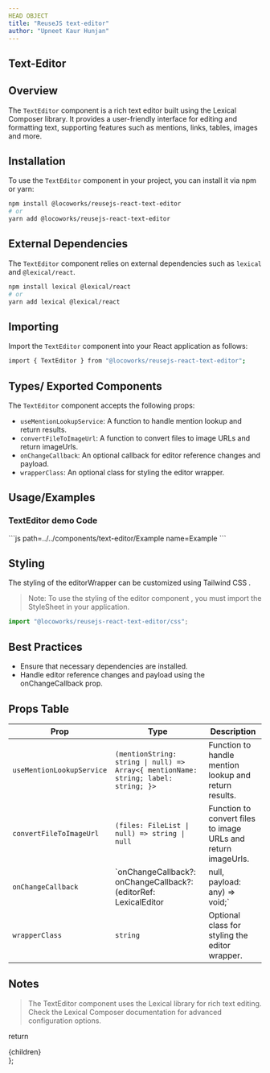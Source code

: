 ```yaml
---
HEAD OBJECT
title: "ReuseJS text-editor"
author: "Upneet Kaur Hunjan"
---
```


## Text-Editor

## Overview

The `TextEditor` component is a rich text editor built using the Lexical Composer library. It provides a user-friendly interface for editing and formatting text, supporting features such as mentions, links, tables, images and more.

## Installation

To use the `TextEditor` component in your project, you can install it via npm or yarn:

```bash
npm install @locoworks/reusejs-react-text-editor
# or
yarn add @locoworks/reusejs-react-text-editor
```

## External Dependencies

The `TextEditor` component relies on external dependencies such as `lexical` and `@lexical/react`.

```bash
npm install lexical @lexical/react
# or
yarn add lexical @lexical/react
```

## Importing

Import the `TextEditor` component into your React application as follows:

```bash
import { TextEditor } from "@locoworks/reusejs-react-text-editor";
```

## Types/ Exported Components

The `TextEditor` component accepts the following props:

- `useMentionLookupService`: A function to handle mention lookup and return results.
- `convertFileToImageUrl`: A function to convert files to image URLs and return imageUrls.
- `onChangeCallback`: An optional callback for editor reference changes and payload.
- `wrapperClass`: An optional class for styling the editor wrapper.

## Usage/Examples

### TextEditor demo Code
<Example/>
```js path=../../components/text-editor/Example name=Example
```

## Styling

The styling of the editorWrapper can be customized using Tailwind CSS .

> Note: To use the styling of the editor component , you must import the StyleSheet in your application.
```jsx
import "@locoworks/reusejs-react-text-editor/css";
```

## Best Practices

- Ensure that necessary dependencies are installed.
- Handle editor reference changes and payload using the onChangeCallback prop.

## Props Table

| Prop                      | Type                                                               | Description                                                                                                                            |
| ------------------------- | ------------------------------------------------------------------ | -------------------------------------------------------------------------------------------------------------------------------------- |
| `useMentionLookupService` | `(mentionString: string \| null) => Array<{ mentionName: string; label: string; }>` | Function to handle mention lookup and return results.                                                                                                   |
| `convertFileToImageUrl`   | `(files: FileList \| null) => string \| null`                     | Function to convert files to image URLs and return imageUrls.                                                                                              |
| `onChangeCallback`       | `onChangeCallback?: onChangeCallback?: (editorRef: LexicalEditor | null, payload: any) => void;`                       | Optional callback for editor reference changes.                                                                                     |
| `wrapperClass`            | `string`                                                           | Optional class for styling the editor wrapper.                                                                                        |

## Notes
>The TextEditor component uses the Lexical library for rich text editing.
Check the Lexical Composer documentation for advanced configuration options.

  return <div className="prose max-w-full mx-4 pb-10" >{children}</div>
};

